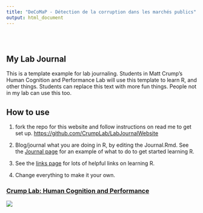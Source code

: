 ```yaml
---
title: "DeCoMaP - Détection de la corruption dans les marchés publics"
output: html_document
---
```


<style type="text/css">
.title {
  display: none;
}

#getting-started img {
  margin-right: 10px;
}

</style>

<div class="row" style="padding-top: 30px;">
<div class="col-sm-6">

# **My Lab Journal**

This is a template example for lab journaling. Students in Matt Crump's Human Cognition and Performance Lab will use this template to learn R, and other things. Students can replace this text with more fun things. People not in my lab can use this too.

## How to use

1. fork the repo for this website and follow instructions on read me to get set up. [https://github.com/CrumpLab/LabJournalWebsite](https://github.com/CrumpLab/LabJournalWebsite)

2. Blog/journal what you are doing in R, by editing the Journal.Rmd. See the [Journal page](https://crumplab.github.io/LabJournalWebsite/Journal.html) for an example of what to do to get started learning R.

3. See the [links page](https://crumplab.github.io/LabJournalWebsite/Links.html) for lots of helpful links on learning R.

4. Change everything to make it your own.


</div>
<div class="col-sm-6">

### [Crump Lab: Human Cognition and Performance](https://crumplab.github.io)

<a href = "https://crumplab.github.io">
![](images/logo.png)
</a>
</div>
